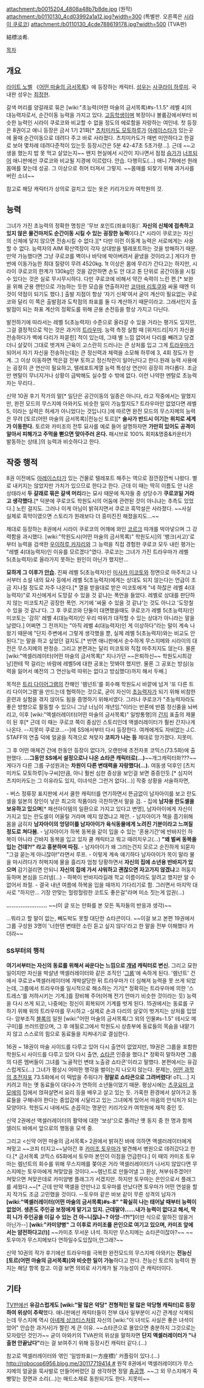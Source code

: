attachment:/b0015204_4808a48b7b8de.jpg
(원작)
attachment:/b0110130_4cd03992a1a12.jpg?width=300
(특별판. 오른쪽은 [[시라이 쿠로코]])
attachment:/b0110130_4cde788619178.jpg?width=500
(TVA판) 

結標淡希. 

[[목차]]
== 개요 ==
[[라이트 노벨]] 《[[어떤 마술의 금서목록]]》에 등장하는 캐릭터. [[성우]]는 [[사쿠라이 하루미]]. 국내판 성우는 [[최정현]].

갈색 머리를 양갈래로 묶은 [wiki:"초능력(어떤 마술의 금서목록)#s-1.1.5" 레벨 4]의 대능력자로서, 순간이동 능력을 가지고 있다. [[고등학생]]이며 복장이나 볼륨감에서부터 비슷한 능력인 시라이 쿠로코와 비교할 수 없을 정도의 에로함을 자랑하는 여인네. 첫 등장은 8권이고 애니 등장은 금서 1기 21화[* [[츠치미카도 모토하루]]가 [[아레이스타]]가 있는곳에 올때 순간이동으로 데려다 주고 바로 사라졌다. 츠치미카도가 매번 미안하다고 한걸로 보아 몇차례 데려다준적이 있는듯 등장시간은 5분 42-47초 5초가량...]. 근데 ~~고생을 했는지 밥 못 먹고 살았는지~~ 왠지 현실에서 시간이 지나면서 점점 [[슴가]]가 [[너프]]되어 애니판에선 쿠로코와 비교될 지경에 이르렀다. 안습. 다행히도(...) 애니 7화에선 원래 몸매를 찾는데 성공. 그 이상으로 쥐어 터져서 그렇지. ~~몸매를 되찾기 위해 과거사를 버린 소녀~~

참고로 해당 캐릭터가 상의로 걸치고 있는 옷은 키리가오카 여학원의 것.

== 능력 ==
그녀가 가진 초능력의 정확한 명칭은 '무브 포인트(좌표이동)'. '''자신의 신체에 접촉하고 있지 않은 물건마저도 순간이동 시킬 수 있는 굉장한 능력'''이다.[* 시라이 쿠로코는 자신의 신체에 닿지 않으면 전송시킬 수 없다.][* 다만 이런 이동계 능력은 서로에게는 사용할 수 없다. 능력자의 AIM 확산역장이 각자 상대방을 텔레포트하는 것을 방해하기 때문. 만약 가능했다면 그냥 쿠로코를 벽이나 바닥에 박아버려서 끝냈을 것이라고.] 게다가 한 번에 이동가능한 최대 질량이 무려 4520kg. 1t 이상은 몸에 무리가 간다고는 하지만, 시라이 쿠로코의 한계가 130kg인 것을 감안하면 손도 안 대고 톤 단위로 공간이동을 시킬 수 있다는 것은 실로 무시무시하다. 다만 쿠로코에 비해서 약간 속력이 느린 편.[* 보완을 위해 군용 랜턴으로 가늠하는 듯한 모습을 연출하지만 [[코마바 리토쿠]]와 싸울 때엔 이것이 약점이 되기도 했다.] 출발 지점이 항상 '자기 신체'여서 굳이 계산이 필요없는 쿠로코와 달리 이 쪽은 출발점과 도착점의 좌표를 둘 다 계산하기 때문이라고. 그래서인지 출발점이 되는 좌표 계산의 정확도를 위해 군용 손전등을 항상 가지고 다닌다.

발전하기에 따라서는 레벨 5(초능력자) 수준으로 올라갈 수 있을 거라는 평가도 있지만, 그걸 결정적으로 막는 것은 과거의 [[트라우마]]. 능력 측정 실험 때 [위저드리|자기 자신을 전송하다가 벽에 다리가 파묻힌] 적이 있는데, 그때 별 느낌 없어서 다리를 빼려고 당겼더니 살갗이 그대로 벗겨져 근육이 고스란히 드러나는 큰 상처를 입고 그게 [[트라우마]]가 되어서 자기 자신을 전송하는데는 큰 정신력과 체력을 소모해 하루에 3, 4회 정도가 한계. 그 이상 이동하면 먹은걸 전부 토하고 정신착란이 일어난다고 한다.원래 능력 사용에는 굉장히 큰 연산이 필요하고, 텔레포트계열 능력 특성상 연산이 굉장히 까다롭다. 조금만 멘탈이 무너지거나 상황이 급박해도 실수할 수 밖에 없다. 이런 나약한 멘탈로 초능력자는 무리다..

신약 10권 후기 작가의 말[* 일단은 공간이동의 일종은 아니다, 라고 작중에서는 말했지만, 완전 모드의 무스지메 아와키도 비슷한 일이 가능할지도? 트라우마만 없었다면 레벨 5, 이라는 실력은 허세가 아니었다는 것입니다.]에 따르면 완전 모드의 무스지메의 능력은 무려 [토르(어떤 마술의 금서목록)|전능신 토르][* '''술사가 반드시 이기는 위치로 세계가 이동한다.''' 토르와 카미조의 전투 묘사를 예로 들어 설명하자면 '''가만히 있어도 공격이 알아서 피해가고 주먹을 뻗으면 맞아주러 온다.''' 패시브로 100% 회피&명중&카운터가 발동하는 상태.]의 능력과 비슷하다고 한다.
== 작중 행적 ==
8권 이전에도 [[아레이스타]]가 있는 건물로 텔레포트 해주는 역으로 잠깐잠깐씩 나왔다. 별로 내키지는 않았지만 가치가 있으므로 한다고 한다. 근데 이 때는 딱히 이름도 안 나온 상태라서 '''두 갈래로 묶은 갈색 머리'''라는 묘사 때문에 독자들 중 상당수가 '''쿠로코일 거라고 생각했다.'''[* 덕분에 쿠로코도 학원도시의 어둠에 관련된 것이 아니냐는 추측도 있었다.] 노린 걸지도. 그러나 이게 아님이 밝혀지면서 쿠로코 흑막설은 사라졌다. ~~사실 실제로 흑막이였으면 스토리가 원래보다 더 흥미진진 해졌을지도...~~

제대로 등장하는 8권에서 시라이 쿠로코의 어깨에 와인 [[코르크]] 따개를 박아넣으며 그 강력함을 과시했다. [wiki:"학원도시(어떤 마술의 금서목록)" 학원도시]의 '뱅크(서고)'로부터 능력을 검색한 [[우이하루 카자리]]와 그 능력을 직접 경험한 쿠로코 모두 내린 평가는 "레벨 4(대능력자)인 이유를 모르겠다"였다. 쿠로코는 그녀가 가진 트라우마가 레벨 5(초능력자)로 올라가지 못하는 원인이 아닌가 했지만...

'''묘하게 그 이후가 [[안습]].''' 진짜 레벨 5(초능력자)인 [[미사카 미코토]]와 정면으로 마주치고 나서부터 소설 내의 묘사 등에서 레벨 5(초능력자)에게는 상대도 되지 않는다는 언급이 조금 지나칠 정도로 자주 나온다.[* 열을 받을대로 받은 미코토에게 "네 하찮은 레벨 4(대능력자)"로 자신에게서 도망갈 수 있을 것 같냐는 폭언을 들었다. 레벨로 상대를 판단하지 않는 미코토치곤 굉장한 폭언. 거기에 '싸울 수 있을 것 같냐'는 것도 아니고 '도망칠 수 있을 것 같냐'다. 그 후 쿠로코와 단둘이 대면했을때도 쿠로코가 레벨 5(초능력자)인 미코토는 '감히' 레벨 4(대능력자)인 우리 따위가 대적할 수 있는 상대가 아니라는 말을 날렸다.] 어쩌면 그 전까지는 "아직 레벨 4(대능력자)인 게 이상하다"라는 말이 계속 나왔기 때문에 "단지 주변에서 그렇게 생각했을 뿐, 실제 레벨 5(초능력자)와는 비교도 안 된다."는 말을 하고 싶었던 걸지도.[* 반면 애니판에서 순수하게 무스지메와 시라이의 대전은 무스지메의 판정승. 그리고 본편과는 달리 미코토와 직접 마주치지도 않는다. 물론 [wiki:"액셀러레이터(어떤 마술의 금서목록)" 지나가던 ~~은퇴하신~~ 학원도시최강남]한테 딱 걸리는 바람에 레벨5에 대한 공포는 맛봐야 했지만. 물론 그 공포는 방심(능력을 잃어서 예전의 그 연산능력 따위는 없다고 방심했다)까지 해서 두배.]

{{{#!html
<iframe width="560" height="315" src="http://www.youtube.com/embed/pREOMmhHyU8" frameborder="0" allowfullscreen></iframe>
}}}

목적은 [[트리 다이어그램]]의 잔해인 '렘넌트'를 회수해 학원도시 바깥에 넘겨 '또 다른 트리 다이어그램'을 만드는데 협력하는 것으로, 굳이 자신이 [[초능력자]]가 되기 위해 비참한 훈련과 실험을 겪지 않아도 됨을 증명하기 위해서였다. 그러나 쿠로코가 "초능력자라도 좋은 방향으로 활동할 수 있으니 그냥 너님이 개년임."이라는 반론에 반쯤 정신줄을 놔버리고, 이후 [wiki:"액셀러레이터(어떤 마술의 금서목록)" 일방통행]의 [[간지]] 표출의 제물이 된 후[* 근데 이 때는 쿠로코 쪽이 중심인 스토리인데 액셀러레이터가 훨씬 간지나게 나온다. --지못미 쿠로코...--]에 SS에서부터 다시 등장한다. 여캐에게도 자비없는 J.C. STAFF의 연출 덕에 얼굴을 직격으로 쳐맞자 '''코피가 나는 등''' 제대로 망가졌다. 지못미.

그 후 어떤 매체건 간에 한동안 등장이 없다가, 오랜만에 초전자포 코믹스(73.5화)에 출현했다. '''...그동안 SS에서 설정으로나 나온 쇼타콘 캐릭터로(...)'''~~개그캐릭터화???~~ 게다가 다른 그룹 구성원과는 '''차원이 다른 변태력을 자랑했다(...).''' 여동생 덕후인 [츠치미카도 모토하루|누구씨]만큼, 아니 훨씬 심한 증상을 보인걸 보면 중증인듯.[* 심지어 츠치미카도는 그 이유라도 있지, 이녀석은 그런거 없다(...)] 작중 상황을 서술하자면,

- 버스 정류장 표지판에 서서 쿨한 캐릭터를 연기하면서 뜬금없이 남자아이를 보고 란도셀을 일본의 장인이 낳은 최고의 작품이라 극찬하면서 말을 검.
- 집에 '''남자용 란도셀을 보유하고 있으며'''[* 패션아이템의 일환으로 가지고 있다고 변명], 남자아이에게 자신이 가지고 있는 란도셀이 어울릴 거라며 메지 않겠냐고 제안.
- 남자아이가 책을 줍기위해 몸을 굽히자 '''남자아이의 엉덩이를 남자아이가 육식동물에게 노려진 기분이라고 느껴질 정도로 쳐다봄.'''
- 남자아이가 하복 동복을 같이 입을 수 있는 '혼용기간'에 반바지인 하복이 아니라 긴바지 동복을 입고 있자 쿨 캐릭터고 뭐고 때려치우고(...) '''"왜 벌써 동복을 입는 건데?!" 라고 흥분하며 따짐.'''
- 남자아이가 왜 그러는건지 모르고 순진하게 되묻자 "그걸 묻는게 아니잖아!"라면서 루프.
- 이렇게 계속 얘기하다 남자아이가 목이 말라 물을 마시려다가 허벅지에 물을 흘리자 엄청 당황하면서 '''자신의 집에 소년용 반바지가 있으며''' 감기걸리면 안되니 '''자신의 집에 가서 샤워하고 괜찮으면 자고가지 않겠냐'''고 허둥지둥하며 본심을 드러냄(...)
- 하복이 반바지라길래 학교 이름이라도 알려고 했지만 알 수 없어서 좌절.
- 결국 내년 여름에 하복을 입을 때까지 기다리기로 함. 그러면서 마지막 대사로 "하지만... 기장 안맞는 헐렁헐렁한 코트도 좋은걸"라며 미소 짓는게 압권(...)

'''.......................''' ~~(이 글 또는 만화를 본 모든 독자들의 반응과 생각)~~

...뭐라고 할 말이 없는, 빼도박도 못할 대단한 쇼타콘이다. ~~이걸 보고 본편 19권에서 그룹 구성원 3명이 '너한텐 변태란 소린 듣고 싶지 않다'라고 한 말을 전부 이해했다 카더라~~  


=== SS부터의 행적 ===
'''여기서부터는 자신의 동료를 위해서 싸운다는 느낌으로 [[개념]] 캐릭터로 변신.''' 그리고 묘한 일이지만 자신을 박살낸 액셀러레이터와 같은 조직인 '[[그룹]]'에 속하게 된다. '렘넌트' 건에서 쿠로코+액셀러레이터에 개박살당한 뒤 트라우마가 더 심해져 능력을 못 쓰게 되었는데, 그룹에서 트라우마를 일시적으로 해소하는 기기[* 정확히는 트라우마에 의한 '스트레스'를 저하시키는 기계.]를 장비해 주어(어깨 전기 안마기 비슷한 것이라는 듯) 능력을 다시 쓰게 되고, 나중에는 정신이 회복되어 기계를 벗게 된다. 15권에서는 동료를 구하기 위해 위의 트라우마를 무시하고 -실제로 손과 다리의 살갗이 벗겨지는 상처를 입었다- 암부조직 [[블록]]의 일원 [wiki:"어떤 마술의 금서목록/그 외의 인물#s-1.5" 테시오 메구미]를 쓰러뜨렸으며, 그 후 에필로그에서 학원도시 상층부에 동료들의 목숨을 내맡기지 않고 스스로의 힘으로 동료들을 지켜내기로 결심한다. 

16권 ~ 18권이 마술 사이드를 다루고 있어 다시 출연이 없었지만, 19권은 그룹을 포함한 학원도시 사이드를 다루고 있어 다시 출연, [[쇼타콘]] 인증을 했다.[* 정확히 말하자면 그룹의 다른 멤버들이 그녀를 '노골적인 변태 노출광 쇼타콘'이라고 말했다. 본편에서는 유감스럽게도(…) 그녀가 평상시 어떠한 행각을 벌이는지 나오지 않는다. 문제는, [[어떤 과학의 초전자포]] 73.5화에서 이 떡밥을 주워다가 '''정말로 쇼타콘으로 그려버렸다'''! oTL...] 지키려고 하는 옛 동료들이 대다수가 연하의 소년들이었기 때문. 평상시에는 [[츠쿠요미 코모에]]의 집에서 얹혀살면서 요리 등을 배우고 살고 있는 듯. 가혹한 환경에서 살아가고 동료들을 구해내야 한다는 중압감에 시달리고 있는 그녀에게 있어서 마음의 안식처가 되는 모양이다. 학원도시 내에서도 손꼽히는 명문인 키리가오카 여학원에 재적 중인 듯.

신약 2권에선 액셀러레이터의 활약에 대한 '보상'으로 풀려난 옛 동지 중 한 명과 함께 샐러드 바에서 앞으로의 행동을 모색 중.

그리고 <신약 어떤 마술의 금서목록> 2권에서 밝혀진 바에 의하면 액셀러레이터에게 쳐맞고 ~~코피 터지고~~날아간 후 [[카미조 토우마]]가 발견해서 병원으로 데려갔다고 한다.[* 금서목록 코믹스 65화에서 토우마 본인이 이점을 언급한다.] 이 때의 카미조 토우마는 렘넌트의 회수를 위해 무스지메를 쫒아온 거라 액셀러레이터가 나서지 않았다면 무스지메는 토우마에게 쳐맞았을 것이다.~~렘넌트로 만들어낼 그 환상, 쳐부숴주겠어!! 쳐맞으면 쳐맞은데로 카미양병 플래그가 서겠지만. 하지만 토우마는 은인으로서 플래그를 세웠다.~~[* 근데 만약 액셀을 안만나고 토우마를 만났다면 토우마가 어떤 연설을 할 지 작가도 조금 고민했을 것이다. --토우마 같은 바보 같이 무른 성격의 남자가 '''[wiki:"액셀러레이터(어떤 마술의 금서목록)#s-8" "확실히 나는 태어날 때부터 능력이 없었어. 생존도 주인공 보정에게 맡기고 있지. 근데말야……내가 능력이 없다고 해서, 딱히 니가 주인공을 이길 수 있는 건 아~니잖냐~? 아앙─!?!"]'''이딴 식으로 말하진 않을거 아닌가--] '''[wiki:"카미양병" 그 이후로 카미조를 은인으로 여기고 있으며, 카미조 앞에서는 얌전하다고(!)]''' ~~카미조 무서운 녀석. 하지만 무스지메는 쇼타콘이잖아?~~ ~~토우마가 무스지메보다 연하일수도있잖아,안그래?~~

신약 10권의 작가 후기에선 트라우마를 극복한 완전모드의 무스지메 아와키는 '''전능신 [토르(어떤 마술의 금서목록)]와 비슷한 일이 가능'''하다고 한다. 전능신 토르의 능력이 뭔지는 해당 항목 참고. 이걸 보면 의외로 사기캐가 될 가능성이 큰 캐릭터이다.

== 기타 ==
[[TV판]]에선 '''유감스럽게도 [wiki:"말 많은 악당" 전형적인 말 많은 악당형 캐릭터]로 등장하여 위상이 추락'''했다. 애니판에선 캐릭터들이 전부 대사 일부분이 시간 관계상 삭제되는데 무스지메 역시 [[아녜제 상크티스]]처럼 자신의 [wiki:"이 녀석도 사실은 좋은 녀석이었어" 안습한 과거사]가 짤린 게 큰 이유. ~~쇼타콘으로 몰았으면 충분하지 그것으로는 모자랐던 것인가~~ 굳이 아와키의 TVA판의 위상을 말하자면 '''단지 액셀러레이터가 "나 출현 안끝났다"'''라는 걸 보여주기 위해 등장시킨 캐릭터 같다.(...) 

참고로 액셀러레이터와 엮인 '일방좌표(一方座標)' 커플링이 있다.(…) [[http://robocop6956.blog.me/30117719414 #]] 원작 8권에서 액셀러레이터가 무스지메의 얼굴을 묵사발로 만들어버렸던 걸 생각하면 정말 [[충공깽]].
~~그 외 무스지메가 죽빵맞는 장면과 소리(...)는 매드소재로 동원되기도 한다. 지못미~~

